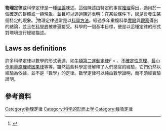 '''物理定律'''或科學定律是一種[[科学理论|理論]]陳述。這個陳述由特定的事實[[推理|推理]]得出，適用於一個確定的群體或一類[[現象|現象]]，並且可以透過陳述表明：在某些條件下，總是會發生某個特定的現象。<ref>{{OED| Law of Nature}}</ref>物理定律通常是以[[科學方法|科學方法]]，經過多年重複科學[[實驗|實驗]]與[[觀察|觀察]]得出的結論，並且在[[科學界|科學界]]被普遍接受。科學的一個基本目標，便是以這種定律的形式對環境進行總結描述。

== Laws as definitions ==
許多科學定律以數學的形式表達，如[[牛頓第二運動定律|牛頓第二運動定律]]''F'' = {{frac|dp|dt}}、[[不確定性原理|不確定性原理]]、[[最小作用量原理|最小作用量原理]]或[[因果律|因果律]]等等。雖然這些科學定律解釋了人們感官的經驗，它們仍然以經驗為依據，並不是「數學」的定律。數學定律可以純由數學證明，而不須經實驗證明。

== 參考資料 ==
{{reflist}}


{{Authority control}}

[[Category:物理定律|Category:物理定律]]
[[Category:科学的形而上学|Category:科学的形而上学]]
[[Category:经验定律|Category:经验定律]]